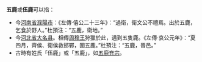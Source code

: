 '''五鹿'''或'''伍鹿'''可以指：
*今[[河南省|河南省]][[濮陽市|濮陽市]]：《左傳·僖公二十三年》：“過衛，衛文公不禮焉。出於五鹿，乞食於野人。”杜預注：“五鹿，衛地。”
*今[[河北省|河北省]][[大名县|大名县]]。相傳[[周穆王|周穆王]]狩獵於此，遇到五隻鹿。《左傳·哀公元年》：“夏四月，齊侯、衛侯救邯鄲，圍五鹿。”杜預注：“五鹿，晉邑。”
*古時有姓氏「伍鹿」或「五鹿」，如[[五鹿充宗|五鹿充宗]]。

{{disambig|Cat=二字中國相關消歧義}}